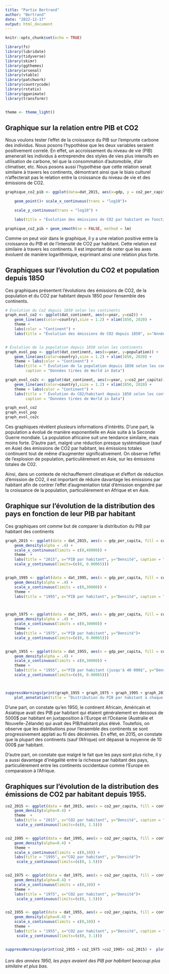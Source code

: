 ```yaml
---
title: "Partie Bertrand"
author: "Bertrand"
date: "2022-12-17"
output: html_document
---
```


```r
knitr::opts_chunk$set(echo = TRUE)
```

```r
library(fs)
library(lubridate)
library(tidyverse)
library(skimr)
library(ggthemes)
library(arsenal)
library(vtable)
library(patchwork)
library(countrycode)
library(rstatix)
library(gganimate)
library(transformr)


theme <- theme_light()
```

## Graphique sur la relation entre PIB et CO2

Nous voulons tester l'effet de la croissance du PIB sur l'emprunte carbone des individus. Nous posons l'hypothèse que les deux variables seraient positivement correlé. En effet, un accroissement du niveau de vie (PIB) amenerait les individus à entreprendre des styles de vies plus intensifs en utilisation de carbone, tel que la consommation d'automobile, d'air climatiser, etc. Nous posons aussi l'hypothèse que cette relation serait similaire à travers les continents, démontrant ainsi que le biais culturel n'affecterait pas le relation entre la croissance du niveau de vie et des émissions de CO2.

```r
graphique_co2_pib <- ggplot(data=dat_2015, aes(x=gdp, y = co2_per_capita, color = continent)) +

    geom_point()+ scale_x_continuous(trans = "log10")+

    scale_y_continuous(trans = "log10") +

    labs(title = "Évolution des émissions de CO2 par habitant en fonction du PIB en 2015", x="PIB", y="CO2 par PIB", caption = "Données tirées de World in Data") + theme

graphique_co2_pib + geom_smooth(se = FALSE, method = lm)
```

Comme on peut voir dans le graphique, il y a une relation positive entre la croissance du PIB et de l'intensité de CO2 par habitant. Cette relation est similaire à travers les continents. Il est important de noter que les axes évoluent de manière logarithmique, exprimant ainsi une relation plus forte.

## Graphiques sur l'évolution du CO2 et population depuis 1850

Ces graphiques présentent l'évolutions des émissions de CO2, de la population et du CO2 par habitant depuis 1850 pour l'ensemble des continents.

```r
# Évolution du Co2 depuis 1850 selon les continents
graph_evol_co2 <- ggplot(dat_continent, aes(x=year, y=co2)) +
    geom_line(aes(color=country),size = 1.2) + xlim(1850, 2020) +
    theme +
    labs(color = "Continent") +
    labs(title = "Évolution des émissions de CO2 depuis 1850", x="Année", y="CO2 (spécifier)",caption = "Données tirées de World in Data")


# Évolution de la population depuis 1850 selon les continents
graph_evol_pop <- ggplot(dat_continent, aes(x=year, y=population)) +
    geom_line(aes(color=country),size = 1.2) + xlim(1850, 2020) +
    theme + labs(color = "Continent") +
    labs(title = " Évolution de la population depuis 1850 selon les continents", x="Année", y="Population",
         caption = "Données tirées de World in Data")

graph_evol_co2c <- ggplot(dat_continent, aes(x=year, y=co2_per_capita)) +
    geom_line(aes(color=country),size = 1.2) + xlim(1850, 2020) +
    theme + labs(color = "Continent") +
    labs(title = " Évolution du CO2/habitant depuis 1850 selon les continents", x="Année", y="CO2 par habitants",
         caption = "Données tirées de World in Data")

graph_evol_co2
graph_evol_pop
graph_evol_co2c

```

Ces graphiques révèlent plusieurs informations d'intérêts. D'une part, la population a évolué de manière exponentielle en Asie suite à la Seconde Guerre mondiale. La population africaine suit une tendance similaire, mais moins forte. D'autre part, malgré une réduction presque systématique (sauf en Asie) des émissions de CO2 par habitant, les émissions totales continuent tout de même d'augmenter significativement. On observe l'effet de l'explosion de population, particulièrement en Asie, sur les émissions totales de C02.

Ainsi, dans un contexte de réchauffement climatique et d'effort de réduction d'émission de CO2, il est important de réduire davantage les émissions par habitant afin de contrer l'effet d'augmentation total d'émission engendré par la croissance de la population, particulièrement en Afrique et en Asie.

## Graphique sur l'évolution de la distribution des pays en fonction de leur PIB par habitant

Ces graphiques ont comme but de comparer la distribution du PIB par habitant des continents

```r
graph_2015 <- ggplot(data = dat_2015, aes(x = gdp_per_capita, fill = continent)) +
    geom_density(alpha = .4) +
    scale_x_continuous(limits = c(0,40000)) +
    theme  +
    labs(title = "2015", x="PIB par habitant", y="Densité", caption = "Données tirées de World in Data") + 
    scale_y_continuous(limits=(c(0, 0.00065)))


graph_1995 <- ggplot(data = dat_1995, aes(x = gdp_per_capita, fill = continent)) +
    geom_density(alpha = .4) +
    scale_x_continuous(limits = c(0,30000)) +
    theme +
    labs(title = "1995", x="PIB par habitant", y="Densité", caption = "Données de l'Océanie seulement disponibles pour la Nouvelle-Zélande et l'Australie") + scale_y_continuous(limits=(c(0, 0.00065)))



graph_1975 <- ggplot(data = dat_1975, aes(x = gdp_per_capita, fill = continent)) +
    geom_density(alpha = .4) +
    scale_x_continuous(limits = c(0,30000)) +
    theme +
    labs(title = "1975", x="PIB par habitant", y="Densité")+
    scale_y_continuous(limits=(c(0, 0.00065)))


graph_1955 <- ggplot(data = dat_1955, aes(x = gdp_per_capita, fill = continent)) +
    geom_density(alpha = .4) +
    scale_x_continuous(limits = c(0,30000)) +
    theme +
    labs(title = "1955", x="PIB par habitant (jusqu'à 40 000$", y="Densité") + 
    scale_y_continuous(limits=(c(0, 0.00065)))



suppressWarnings(print(graph_1955 + graph_1975 + graph_1995 + graph_2015) +
    plot_annotation(title = "Distribution du PIB par habitant à chaque 20 ans depuis 1955"))

```

D'une part, on constate qu'en 1950, le continent Africain, Américain et Asiatique avait des PIB par habitant qui étaient généralement en dessous de 5000\$ par habitant en juxtaposition à l'Europe et l'Océanie (Australie et Nouvelle-Zélande) qui avait des PIB/habitant plus élévé. Toutefois, on observe que les distributions pour l'ensemble des continents se sont progressivement applati au fil des décénnies. En effet, en 2015, on constate que la plupart des continents (sauf l'Afrique) ont dépassé la moyenne de 10 000\$ par habitant.

D'autre part, on constate que malgré le fait que les pays sont plus riche, il y a aussi davantage d'inégalité entre la richesse par habitant des pays, particulièrement entre les continents occidentaux comme l'Europe en comparaison à l'Afrique.

## Graphiques sur l'évolution de la distribution des émissions de CO2 par habitant depuis 1955. 

```r
co2_2015 <- ggplot(data = dat_2015, aes(x = co2_per_capita, fill = continent)) +
    geom_density(alpha=0.4) +
    theme  +
    labs(title = "2015", x="CO2 par habitant", y="Densité", caption = "Données tirées de World in Data") + scale_x_continuous(limits=c(0,10)) +
     scale_y_continuous(limits=(c(0, 1.5)))


co2_1995 <- ggplot(data = dat_1995, aes(x = co2_per_capita, fill = continent)) + 
    geom_density(alpha=0.4) +
    theme +
    scale_x_continuous(limits = c(0,10)) +
    labs(title = "1995", x="CO2 par habitant", y="Densité")+
     scale_y_continuous(limits=(c(0, 1.5)))


co2_1975 <- ggplot(data = dat_1975, aes(x = co2_per_capita, fill = continent)) +
    geom_density(alpha=0.4) +
    scale_x_continuous(limits = c(0,10)) +
    theme +
    labs(title = "1975", x="CO2 par habitant", y="Densité")+
     scale_y_continuous(limits=(c(0, 1.5)))


co2_1955 <- ggplot(data = dat_1955, aes(x = co2_per_capita, fill = continent)) +
    geom_density(alpha=0.4) +
    scale_x_continuous(limits = c(0,10)) +
    theme +
    labs(title = "1955", x="CO2 par habitant", y="Densité", caption = "À noter que l'échelle de densité est deux fois plus grande")+
     scale_y_continuous(limits=(c(0, 3.1)))


suppressWarnings(print(co2_1955 + co2_1975 +co2_1995+ co2_2015) +  plot_annotation(title = "Distribution des émissions de CO2 par habitant à chaque 20 ans depuis 1955"))
```

###### Lors des années 1950, les pays avaient des PIB par habitant beacoup plus similaire et plus bas. 
